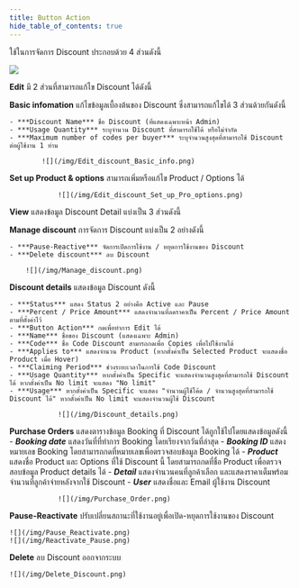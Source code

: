 ```yaml
---
title: Button Action
hide_table_of_contents: true
---
```


<TabItem value="Action">

ใช้ในการจัดการ Discount ประกอบด้วย 4 ส่วนดังนี้

![](/img/Discount_Button_Action.png)

<Tabs>
<TabItem value="EditDiscount" label="Edit" default>

**Edit** มี 2 ส่วนที่สามารถแก้ไข Discount ได้ดังนี้


<Tabs>
<TabItem value="Basic infomation" label="Basic infomation" default>

**Basic infomation** แก้ไขข้อมูลเบื้องต้นของ Discount ซึ่งสามารถแก้ไขได้ 3 ส่วนด้วยกันดังนี้

    - ***Discount Name*** ชื่อ Discount (ที่แสดงเฉพาะหน้า Admin)
    - ***Usage Quantity*** ระบุจำนวน Discount ที่สามารถใช้ได้ หรือไม่จำกัด
    - ***Maximum number of codes per buyer*** ระบุจำนวนสูงสุดที่สามารถใช้ Discount ต่อผู้ใช้งาน 1 ท่าน

            ![](/img/Edit_discount_Basic_info.png)


</TabItem>
<TabItem value="Set_up_Product&Options" label="Set up Product & options">

**Set up Product & options** สามารถเพิ่มหรือแก้ไข Product / Options ได้

                ![](/img/Edit_discount_Set_up_Pro_options.png)


</TabItem>
</Tabs>

</TabItem>
<TabItem value="ViewDiscount" label="View" default>

**View** แสดงข้อมูล Discount Detail แบ่งเป็น 3 ส่วนดังนี้

<Tabs>
<TabItem value="Manage discount" label="Manage discount" default>

**Manage discount** การจัดการ Discount แบ่งเป็น 2 อย่างดังนี้

    - ***Pause-Reactive*** จัดการเปิดการใช้งาน / หยุดการใช้งานของ Discount 
    - ***Delete discount*** ลบ Discount

        ![](/img/Manage_discount.png)


</TabItem>

<TabItem value="Discount Details" label="Discount details">

**Discount details** แสดงข้อมูล Discount ดังนี้

    - ***Status*** แสดง Status 2 อย่างคือ Active และ Pause 
    - ***Percent / Price Amount*** แสดงจำนวนที่ลดราคาเป็น Percent / Price Amount ตามที่ตั้งค่าไว้
    - ***Button Action*** กดเพื่อทำการ Edit ได้
    - ***Name*** ชื่อของ Discount (แสดงเฉพาะ Admin) 
    - ***Code*** ชื่อ Code Discount สามารถกดเพื่อ Copies เพื่อไปใช้งานได้
    - ***Applies to*** แสดงจำนวน Product (หากตั้งค่าเป็น Selected Product จะแสดงชื่อ Product เมื่อ Hover)
    - ***Claiming Period*** ช่วงระยะเวลาในการใช้ Code Discount
    - ***Usage Quantity*** หากตั้งค่าเป็น Specific จะแสดงจำนวนสูงสุดที่สามารถใช้ Discount ได้ หากตั้งค่าเป็น No limit จะแสดง "No limit"
    - ***Usage*** หากตั้งค่าเป็น Specific จะแสดง "จำนวนผู้ใช้โค้ด / จำนวนสูงสุดที่สามารถใช้ Discount ได้" หากตั้งค่าเป็น No limit จะแสดงจำนวนผู้ใช้ Discount

                ![](/img/Discount_details.png)


</TabItem>

<TabItem value="Purchase Orders" label="Purchase Orders">

**Purchase Orders** แสดงตารางข้อมูล Booking ที่ Discount ได้ถูกใช้ไปโดยแสดงข้อมูลดังนี้
    - ***Booking date*** แสดงวันที่ที่ทำการ Booking โดยเรียงจากวันที่ล่าสุด
    - ***Booking ID*** แสดงหมายเลข Booking โดยสามารถกดที่หมายเลขเพื่อตรวจสอบข้อมูล Booking ได้
    - ***Product*** แสดงชื่อ Product และ Options ที่ใช้ Discount นี้ โดยสามารถกดที่ชื่อ Product เพื่อตรวจสอบข้อมูล Product details ได้
    - ***Detail*** แสดงจำนวนคนที่ลูกค้าเลือก และแสดงราคาเต็มพร้อมจำนวนที่ลูกค้าจ่ายหลังจากใช้ Discount
    - ***User*** แสดงชื่อและ Email ผู้ใช้งาน Discount

                ![](/img/Purchase_Order.png)


</TabItem>
</Tabs>

</TabItem>

<TabItem value="Active-unactive" label="Pause-Reactivate" default>

**Pause-Reactivate** ปรับเปลี่ยนสถานะที่ใช้งานอยู่เพื่อเปิด-หยุดการใช้งานของ Discount

    ![](/img/Pause_Reactivate.png)
    ![](/img/Reactivate_Pause.png)

</TabItem>

<TabItem value="DeleteDiscount" label="Delete" default>

**Delete** ลบ Discount ออกจากระบบ

    ![](/img/Delete_Discount.png)

</TabItem>


</Tabs>

</TabItem>
